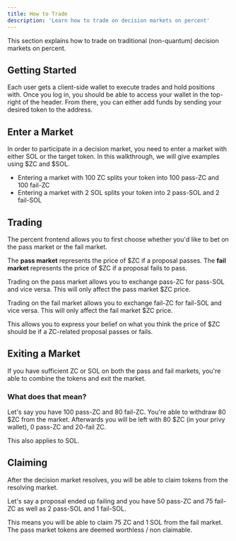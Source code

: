 ```yaml
---
title: How to Trade
description: 'Learn how to trade on decision markets on percent'
---
```


This section explains how to trade on traditional (non-quantum) decision markets on percent.

## Getting Started

Each user gets a client-side wallet to execute trades and hold positions with. Once you log in, you should be able to access your wallet in the top-right of the header. From there, you can either add funds by sending your desired token to the address.

## Enter a Market

In order to participate in a decision market, you need to enter a market with either SOL or the target token. In this walkthrough, we will give examples using $ZC and $SOL.

- Entering a market with 100 ZC splits your token into 100 pass-ZC and 100 fail-ZC
- Entering a market with 2 SOL splits your token into 2 pass-SOL and 2 fail-SOL

## Trading

The percent frontend allows you to first choose whether you'd like to bet on the pass market or the fail market.

The **pass market** represents the price of $ZC if a proposal passes. The **fail market** represents the price of $ZC if a proposal fails to pass.

Trading on the pass market allows you to exchange pass-ZC for pass-SOL and vice versa. This will only affect the pass market $ZC price.

Trading on the fail market allows you to exchange fail-ZC for fail-SOL and vice versa. This will only affect the fail market $ZC price.

This allows you to express your belief on what you think the price of $ZC should be if a ZC-related proposal passes or fails.

## Exiting a Market

If you have sufficient ZC or SOL on both the pass and fail markets, you're able to combine the tokens and exit the market.

### What does that mean?

Let's say you have 100 pass-ZC and 80 fail-ZC. You're able to withdraw 80 $ZC from the market. Afterwards you will be left with 80 $ZC (in your privy wallet), 0 pass-ZC and 20-fail ZC.

This also applies to SOL.

## Claiming

After the decision market resolves, you will be able to claim tokens from the resolving market.

Let's say a proposal ended up failing and you have 50 pass-ZC and 75 fail-ZC as well as 2 pass-SOL and 1 fail-SOL.

This means you will be able to claim 75 ZC and 1 SOL from the fail market. The pass market tokens are deemed worthless / non claimable.
